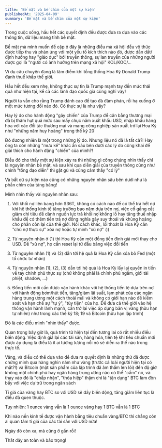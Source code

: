 ```yaml
---
title: 'Bề mặt và bề chìm của một sự kiện'
publishedAt: '2025-04-09'
summary: 'Bề mặt và bề chìm của một sự kiện'
---
```


Trong cuộc sống, hầu hết các quyết định đều được đưa ra dựa vào các thông tin, dữ liệu mang tính bề mặt.

Bề mặt mà mình muốn đề cập ở đây là những điều mà xã hội đều vô thức được tiếp thu và phản ứng với một yếu tố kích thích nào đó, 
được dẫn dắt/định hướng hay "giáo dục" bởi truyền thông, sự lan truyền của những người được gọi là "người có ảnh hưởng trên mạng xã hội" KOL/KOC/...

Ví dụ câu chuyện đang là tâm điểm khi tổng thống Hoa Kỳ Donald Trump đánh thuế khắp thế giới. 

Hầu hết đều xem nhẹ, không thực sự tin là Trump mạnh tay đến mức thái quá như hiện tại, kể cả các lãnh đạo quốc gia cũng nghĩ vậy!

Người ta vẫn cho rằng Trump đánh cao để tạo đà đàm phán, rồi hạ xuống ở một mức tương đối nào đó. Có thực sự là như vậy?

Hay lý do cho hành động "gây chiến" của Trump để cân bằng thương mại đã bị thâm hụt quá mức sau mấy chục năm xuất khẩu USD, nhập khẩu hàng hóa
với các đối tác thương mại và mang công nghiệp sản xuất trở lại Hoa Kỳ như "những năm huy hoàng" trong thế kỷ 20

Đó đương nhiên là một trong những lý do. Nhưng liệu nó đã là tất cả?! Hay ông ta còn những "mưu kế" khác ẩn sâu bên dưới 
các lý do công khai để giải thích cho hành động "chiến" của mình?!

Điều đó cho thấy một sự kiện xảy ra thì những gì công chúng nhìn thấy chỉ là nguyên nhân bề mặt, và sau khi qua diễn giải của truyền thông cũng như
chính "tổng đạo diễn" thì gật gù và cũng cảm thấy "có lý"

Và bất cứ sự kiện nào cũng có những nguyên nhân sâu bên dưới như là phần chìm của tảng băng!

Mình nhìn thấy vài nguyên nhân sau:

1. Với khối nợ liên bang hơn $36T, không có cách nào để có thể trả hết nợ khi hệ thống kinh tế tăng trưởng bao năm dựa trên nợ, việc cố gắng cắt giảm chi tiêu 
để dành nguồn lực trả khối nợ khổng lồ hay tăng thuế nhập khẩu để có thêm tiền trả nợ đồng nghĩa gây suy thoái và khủng hoảng cho phần còn lại của thế giới. Nói cách khác, lối thoát là Hoa Kỳ cần "chủ nợ thực sự" xóa nợ hoặc tự mình "xù nợ" :))

2. Từ nguyên nhân ở (1) thì Hoa Kỳ cần một đồng tiền định giá mới thay cho USD. Để "xù nợ", họ cần reset lại từ đầu bằng việc đổi tiền

3. Từ nguyên nhân (1) và (2) dẫn tới hệ quả là Hoa Kỳ cần xóa bỏ Fed (một tổ chức tư nhân) 

4. Từ nguyên nhân (1), (2), (3) dẫn tới hệ quả là Hoa Kỳ lấy lại quyền in tiền về tay chính phủ thực sự (chứ không phải là chính phủ ngầm, giới tài phiệt, shadow, ...)

5. Đồng tiền mới cần được vận hành khác với hệ thống tiền tệ dựa trên nợ với hành động bơm/hút tiền, tăng/giảm lãi suất, lạm phát của các ngân hàng trung ương một cách thoải mái 
và không có giới hạn nào để kiểm soát và hạn chế sự "tự ý", "tùy tiện" của họ. Để đưa cả thế giới vào hệ thống vận hành lành mạnh, cần trở lại việc áp dụng bản vị vàng (hữu hạn tự nhiên) như trong các thế kỷ 18; 19
và Bitcoin (hữu hạn lập trình) 

Đó là các điều mình "nhìn thấy" được. 

Quan trọng bây giờ là, quá trình từ hiện tại đến tương lai có rất nhiều điều biến động. Việc định giá lại các tài sản, hàng hóa, tiền tệ khi tiêu chuẩn mới được áp dụng là điều là ít ai tưởng tượng nổi 
nó sẽ diễn ra thế nào trong thực tế. 

Vâng, và điều có thể dựa vào để đưa ra quyết định là những thứ đã được chứng minh qua hàng nghìn năm như vàng (trước cả loài người hiện tại có mặt?!) và Bitcoin (một sản phẩm của lập trình đã âm thầm len lỏi)
đến độ giờ không một chính phủ hay ngân hàng trung ương nào có thể "cấm" nó, và thay vào đó là "chấp nhận", "thỏa hiệp" thậm chí là "tận dụng" BTC làm đòn bẩy với việc dự trữ trong ngân sách

Tỉ giá của vàng hay BTC so với USD sẽ đầy biến động, tăng giảm liên tục là điều đã quen thuộc. 

Tuy nhiên: 1 ounce vàng vẫn là 1 ounce vàng hay 1 BTC vẫn là 1 BTC
         
Khi nào nền kinh tế được vận hành bằng tiêu chuẩn vàng/BTC thì chẳng còn ai quan tâm tỉ giá của các tài sản với USD nữa! 

Ngày đó còn xa, mà cũng ở gần rồi!

Thắt dây an toàn và bảo trọng!








 
















